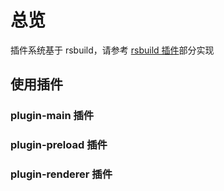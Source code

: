 # 总览

插件系统基于 rsbuild，请参考 [rsbuild 插件](https://rsbuild.dev/zh/plugins/list/index)部分实现

## 使用插件

### plugin-main 插件

### plugin-preload 插件

### plugin-renderer 插件
